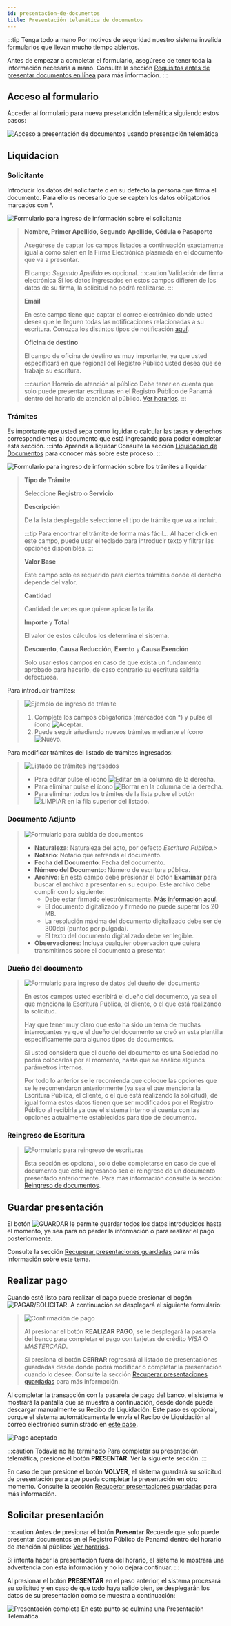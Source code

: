 ```yaml
---
id: presentacion-de-documentos
title: Presentación telemática de documentos
---
```


:::tip Tenga todo a mano
Por motivos de seguridad nuestro sistema invalida formularios que llevan mucho tiempo abiertos.

Antes de empezar a completar el formulario, asegúrese de tener toda la información necesaria a mano. Consulte la sección <a href="./informacion-adicional#requisitos-antes-de-presentar-documentos-en-línea" target="_blank">Requisitos antes de presentar documentos en línea</a> para más información.
:::

## Acceso al formulario

Acceder al formulario para nueva presetanción telemática siguiendo estos pasos:

![Acceso a presentación de documentos usando presentación telemática](/img/servicios-web-ventanilla-virtual-telematica-1.jpg)

## Liquidacion

### Solicitante

Introducir los datos del solicitante o en su defecto la persona que firma el documento. Para ello es necesario que se capten los datos obligatorios marcados con *.

![Formulario para ingreso de información sobre el solicitante](/img/servicios-web-ventanilla-virtual-telematica-solicitante.png)

  > **Nombre, Primer Apellido, Segundo Apellido, Cédula o Pasaporte**
  >
  > Asegúrese de captar los campos listados a continuación exactamente igual a como salen en la Firma Electrónica plasmada en el documento que va a presentar.
  >
  > El campo _Segundo Apellido_ es opcional.
  > :::caution Validación de firma electrónica
Si los datos ingresados en estos campos difieren de los datos de su firma, la solicitud no podrá realizarse.
:::
  >
  > **Email**
  >
  > En este campo tiene que captar el correo electrónico donde usted desea que le lleguen todas las notificaciones relacionadas a su escritura. Conozca los distintos tipos de notificación <a href="informacion-adicional#notificaciones-enviadas-por-correo-electrónico" target="_blank">aquí</a>.
  >
  > **Oficina de destino**
  >
  > El campo de oficina de destino es muy importante, ya que usted especificará en qué regional del Registro Público usted desea que se trabaje su escritura.
  >
  > :::caution Horario de atención al público
Debe tener en cuenta que solo puede presentar escrituras en el Registro Público de Panamá dentro del horario de atención al público. <a href="../../../dincrece/informacion-general#horario" target="_blank">Ver horarios</a>.
:::

### Trámites
Es importante que usted sepa como liquidar o calcular las tasas y derechos correspondientes al documento que está ingresando para poder completar esta sección.
:::info Aprenda a liquidar
Consulte la sección <a href="../../../dincrece/liquidacion" target="_blank">Liquidación de Documentos</a> para conocer más sobre este proceso.
:::

![Formulario para ingreso de información sobre los trámites a liquidar](/img/servicios-web-ventanilla-virtual-telematica-tramite.png)

> **Tipo de Trámite**
>
> Seleccione **Registro** o **Servicio**
>
> **Descripción**
>
> De la lista desplegable seleccione el tipo de trámite que va a incluir.
>
> :::tip Para encontrar el trámite de forma más fácil...
Al hacer click en este campo, puede usar el teclado para introducir texto y filtrar las opciones disponibles.
:::
>
> **Valor Base**
>
> Este campo solo es requerido para ciertos trámites donde el derecho depende del valor.
>
> **Cantidad**
>
> Cantidad de veces que quiere aplicar la tarifa.
>
> **Importe** y **Total**
>
> El valor de estos cálculos los determina el sistema.
>
> **Descuento**, **Causa Reducción**, **Exento** y **Causa Exención**
>
> Solo usar estos campos en caso de que exista un fundamento aprobado para hacerlo, de caso contrario su escritura saldría defectuosa.

Para introducir trámites:

> ![Ejemplo de ingreso de trámite](/img/servicios-web-ventanilla-virtual-telematica-2.jpg)
>
> 1. Complete los campos obligatorios (marcados con *) y pulse el ícono ![Aceptar](/img/icon-aceptar.png).
> 1. Puede seguir añadiendo nuevos trámites mediante el ícono ![Nuevo](/img/icon-nuevo.png).

Para modificar trámites del listado de trámites ingresados:
> ![Listado de trámites ingresados](/img/servicios-web-ventanilla-virtual-telematica-3.jpg)
>
> - Para editar pulse el ícono ![Editar](/img/icon-editar.png) en la columna de la derecha.
> - Para eliminar pulse el ícono ![Borrar](/img/icon-borrar.png) en la columna de la derecha.
> - Para eliminar todos los trámites de la lista pulse el botón ![LIMPIAR](/img/btn-limpiar.png) en la fila superior del listado.

### Documento Adjunto
> ![Formulario para subida de documentos](/img/servicios-web-ventanilla-virtual-telematica-4.png)
>
> - **Naturaleza**: Naturaleza del acto, por defecto _Escritura Pública_.>
> - **Notario**: Notario que refrenda el documento.
> - **Fecha del Documento**: Fecha del documento.
> - **Número del Documento**: Número de escritura pública.
> - **Archivo**: En esta campo debe presionar el botón **Examinar** para buscar el archivo a presentar en su equipo. Este archivo debe cumplir con lo siguiente:
>   - Debe estar firmado electrónicamente. <a href="../../../otros-recursos/firma-electronica#firma-de-documentos-usando-certificados-electrónicos" target="_blank">Más información aquí</a>.
>   - El documento digitalizado y firmado no puede superar los 20 MB.
>   - La resolución máxima del documento digitalizado debe ser de 300dpi (puntos por pulgada).
>   - El texto del documento digitalizado debe ser legible.
> - **Observaciones**: Incluya cualquier observación que quiera transmitirnos sobre el documento a presentar.

### Dueño del documento
> ![Formulario para ingreso de datos del dueño del documento](/img/servicios-web-ventanilla-virtual-telematica-5.png)
>
> En estos campos usted escribirá el dueño del documento, ya sea el que menciona la Escritura Pública, el cliente, o el que está realizando la solicitud.
>
> Hay que tener muy claro que esto ha sido un tema de muchas interrogantes ya que el dueño del documento se creó en esta plantilla específicamente para algunos tipos de documentos.
>
> Si usted considera que el dueño del documento es una Sociedad no podrá colocarlos por el momento, hasta que se analice algunos parámetros internos.
>
> Por todo lo anterior se le recomienda que coloque las opciones que se le recomendaron anteriormente (ya sea el que menciona la Escritura Pública, el cliente, o el que está realizando la solicitud), de igual forma estos datos tienen que ser modificados por el Registro Público al recibirla ya que el sistema interno si cuenta con las opciones actualmente establecidas para tipo de documento.

### Reingreso de Escritura
> ![Formulario para reingreso de escrituras](/img/servicios-web-ventanilla-virtual-telematica-6.png)
>
> Esta sección es opcional, solo debe completarse en caso de que el documento que esté ingresando sea el reingreso de un documento presentado anteriormente. Para más información consulte la sección: <a href="./reingreso-de-documentos" target="_blank">Reingreso de documentos</a>.


## Guardar presentación
El botón ![GUARDAR](/img/btn-guardar.png) le permite guardar todos los datos introducidos hasta el momento, ya sea para no perder la información o para realizar el pago posteriormente.

Consulte la sección <a href="./informacion-adicional#recuperar-presentaciones-guardadas" target="_blank">Recuperar presentaciones guardadas</a> para más información sobre este tema.

## Realizar pago
Cuando esté listo para realizar el pago puede presionar el bogón ![PAGAR/SOLICITAR](/img/btn-pagar-solicitar.png). A continuación se desplegará el siguiente formulario:

> ![Confirmación de pago](/img/servicios-web-ventanilla-virtual-telematica-7.png)
>
> Al presionar el botón **REALIZAR PAGO**, se le desplegará la pasarela del banco para completar el pago con tarjetas de crédito _VISA_ O _MASTERCARD_.
>
> Si presiona el botón **CERRAR** regresará al listado de presentaciones guardadas desde donde podrá modificar o completar la presentación cuando lo desee. Consulte la sección <a href="./informacion-adicional#recuperar-presentaciones-guardadas" target="_blank">Recuperar presentaciones guardadas</a> para más información.

Al completar la transacción con la pasarela de pago del banco, el sistema le mostrará la pantalla que se muestra a continuación, desde donde puede descargar manualmente su Recibo de Liquidación. Este paso es opcional, porque el sistema automáticamente le envía el Recibo de Liquidación al correo electrónico suministrado en [este paso](#solicitante).

![Pago aceptado](/img/servicios-web-ventanilla-virtual-telematica-8.jpg)

:::caution Todavía no ha terminado
Para completar su presentación telemática, presione el botón **PRESENTAR**. Ver la siguiente sección.
:::

En caso de que presione el botón **VOLVER**, el sistema guardará su solicitud de presentación para que pueda completar la presentación en otro momento. Consulte la sección <a href="./informacion-adicional#recuperar-presentaciones-guardadas" target="_blank">Recuperar presentaciones guardadas</a> para más información.

## Solicitar presentación

:::caution Antes de presionar el botón **Presentar**
Recuerde que solo puede presentar documentos en el Registro Público de Panamá dentro del horario de atención al público: <a href="../../../dincrece/informacion-general#horario" target="_blank">Ver horarios</a>.

Si intenta hacer la presentación fuera del horario, el sistema le mostrará una advertencia con esta información y no lo dejará continuar.
:::

Al presionar el botón **PRESENTAR** en el paso anterior, el sistema procesará su solicitud y en caso de que todo haya salido bien, se desplegarán los datos de su presentación como se muestra a continuación:

![Presentación completa](/img/servicios-web-ventanilla-virtual-telematica-9.png)
En este punto se culmina una Presentación Telemática.
